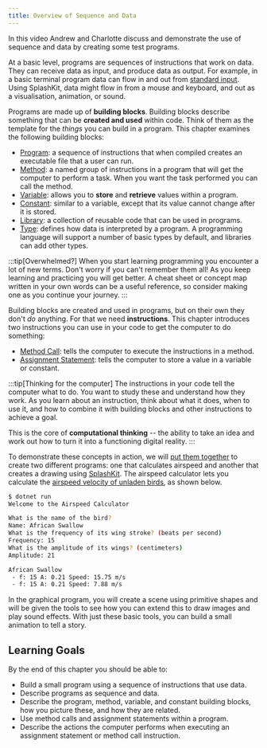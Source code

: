 ```yaml
---
title: Overview of Sequence and Data
---
```


In this video Andrew and Charlotte discuss and demonstrate the use of sequence and data by creating some test programs.

<div class="not-content">
  <YouTube id="YqHnPh8jgD8" params="fs=1&modestbranding=1&rel=0&autoplay=1"/>
</div>

At a basic level, programs are sequences of instructions that work on data.
They can receive data as input, and produce data as output.
For example, in a basic terminal program data can flow in and out from [standard input](../../part-0-getting-started/2-computer-use/1-concepts/07-streams).
Using SplashKit, data might flow in from a mouse and keyboard, and out as a visualisation, animation, or sound.

Programs are made up of **building blocks**.
Building blocks describe something that can be **created and used** within code.
Think of them as the template for the *things* you can build in a program.
This chapter examines the following building blocks:

- [Program](1-concepts/00-program): a sequence of instructions that when compiled creates an executable file that a user can run.
- [Method](1-concepts/02-method): a named group of instructions in a program that will get the computer to perform a task. When you want the task performed you can call the method.
- [Variable](1-concepts/07-variable): allows you to **store** and **retrieve** values within a program.
- [Constant](1-concepts/07-variable#constants): similar to a variable, except that its value cannot change after it is stored.
- [Library](1-concepts/10-library): a collection of reusable code that can be used in programs.
- [Type](1-concepts/06-type): defines how data is interpreted by a program. A programming language will support a number of basic types by default, and libraries can add other types.

:::tip[Overwhelmed?]
When you start learning programming you encounter a lot of new terms.
Don't worry if you can't remember them all!
As you keep learning and practicing you will get better.
A cheat sheet or concept map written in your own words can be a useful reference, so consider making one as you continue your journey.
:::

Building blocks are created and used in programs, but on their own they don't *do* anything.
For that we need **instructions**.
This chapter introduces two instructions you can use in your code to get the computer to do something:

- [Method Call](1-concepts/03-method-call): tells the computer to execute the instructions in a method.
- [Assignment Statement](1-concepts/08-assignment-statement): tells the computer to store a value in a variable or constant.

:::tip[Thinking for the computer]
The instructions in your code tell the computer what to do.
You want to study these and understand how they work.
As you learn about an instruction, think about what it does, when to use it, and how to combine it with building blocks and other instructions to achieve a goal.

This is the core of **computational thinking** -- the ability to take an idea and work out how to turn it into a functioning digital reality.
:::

To demonstrate these concepts in action, we will [put them together](./2-put-together/00-overview) to create two different programs: one that calculates airspeed and another that creates a drawing using [SplashKit](https://splashkit.io). The airspeed calculator lets you calculate the [airspeed velocity of unladen birds](https://www.youtube.com/watch?v=uio1J2PKzLI&ab_channel=6o18948oo3312612oo), as shown below.

```sh
$ dotnet run
Welcome to the Airspeed Calculator

What is the name of the bird?
Name: African Swallow
What is the frequency of its wing stroke? (beats per second)
Frequency: 15
What is the amplitude of its wings? (centimeters)
Amplitude: 21

African Swallow
 - f: 15 A: 0.21 Speed: 15.75 m/s
 - f: 15 A: 0.21 Speed: 7.88 m/s
```

In the graphical program, you will create a scene using primitive shapes and will be given the tools to see how you can extend this to draw images and play sound effects. With just these basic tools, you can build a small animation to tell a story.

## Learning Goals

By the end of this chapter you should be able to:

- Build a small program using a sequence of instructions that use data.
- Describe programs as sequence and data.
- Describe the program, method, variable, and constant building blocks, how you picture these, and how they are related.
- Use method calls and assignment statements within a program.
- Describe the actions the computer performs when executing an assignment statement or method call instruction.
